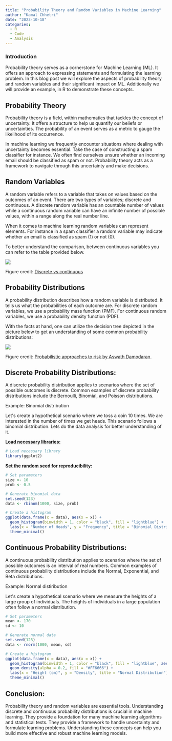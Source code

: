 ```yaml
---
title: "Probability Theory and Random Variables in Machine Learning"
author: "Kamal Chhetri"
date: "2023-10-18"
categories:
  - R
  - Code
  - Analysis
---
```


### Introduction

Probability theory serves as a cornerstone for Machine Learning (ML). It offers an approach to expressing statements and formulating the learning problem. In this blog post we will explore the aspects of probability theory and random variables and their significant impact on ML. Additionally we will provide an example, in R to demonstrate these concepts.

## Probability Theory

Probability theory is a field, within mathematics that tackles the concept of uncertainty. It offers a structure to help us quantify our beliefs or uncertainties. The probability of an event serves as a metric to gauge the likelihood of its occurrence.

In machine learning we frequently encounter situations where dealing with uncertainty becomes essential. Take the case of constructing a spam classifier for instance. We often find ourselves unsure whether an incoming email should be classified as spam or not. Probability theory acts as a framework to navigate through this uncertainty and make decisions.

## Random Variables

A random variable refers to a variable that takes on values based on the outcomes of an event. There are two types of variables; discrete and continuous. A discrete random variable has an countable number of values while a continuous random variable can have an infinite number of possible values, within a range along the real number line.

When it comes to machine learning random variables can represent elements. For instance in a spam classifier a random variable may indicate whether an email is classified as spam (1) or not (0).

To better understand the comparison, between continuous variables you can refer to the table provided below.

![](https://www.researchgate.net/publication/337071456/figure/tbl1/AS:822449109233664@1573098556987/Discrete-and-continuous-random-variables.png)

Figure credit: [Discrete vs continuous](https://www.researchgate.net/publication/337071456_Dynamic_Location_Referencing_Probability-Based_Decision_System/figures?lo=1&utm_source=google&utm_medium=organic)

## Probability Distributions

A probability distribution describes how a random variable is distributed. It tells us what the probabilities of each outcome are. For discrete random variables, we use a probability mass function (PMF). For continuous random variables, we use a probability density function (PDF).

With the facts at hand, one can utilize the decision tree depicted in the picture below to get an understanding of some common probability distributions:

![](https://tinyheero.github.io/assets/prob-distr/overview-prob-distr.png)

Figure credit: [Probabilistic approaches to risk by Aswath Damodaran](http://people.stern.nyu.edu/adamodar/pdfiles/papers/probabilistic.pdf).

## Discrete Probability Distributions:

A discrete probability distribution applies to scenarios where the set of possible outcomes is discrete. Common examples of discrete probability distributions include the Bernoulli, Binomial, and Poisson distributions.

Example: Binomial distribution

Let\'s create a hypothetical scenario where we toss a coin 10 times. We are interested in the number of times we get heads. This scenario follows a binomial distribution. Lets do the data analysis for better understanding of it.

[**Load necessary libraries:**]{.underline}

```r
# Load necessary library
library(ggplot2)

```

[**Set the random seed for reproducibility:**]{.underline}

```r
# Set parameters
size <- 10
prob <- 0.5

# Generate binomial data
set.seed(123)
data <- rbinom(1000, size, prob)

# Create a histogram
ggplot(data.frame(x = data), aes(x = x)) +
  geom_histogram(binwidth = 1, color = "black", fill = "lightblue") +
  labs(x = "Number of Heads", y = "Frequency", title = "Binomial Distribution") +
  theme_minimal()
```

## Continuous Probability Distributions:

A continuous probability distribution applies to scenarios where the set of possible outcomes is an interval of real numbers. Common examples of continuous probability distributions include the Normal, Exponential, and Beta distributions.

Example: Normal distiribution

Let\'s create a hypothetical scenario where we measure the heights of a large group of individuals. The heights of individuals in a large population often follow a normal distribution.

```r
# Set parameters
mean <- 170
sd <- 10

# Generate normal data
set.seed(123)
data <- rnorm(1000, mean, sd)

# Create a histogram
ggplot(data.frame(x = data), aes(x = x)) +
  geom_histogram(binwidth = 1, color = "black", fill = "lightblue", aes(y = ..density..)) +
  geom_density(alpha = 0.2, fill = "#FF6666") +
  labs(x = "Height (cm)", y = "Density", title = "Normal Distribution") +
  theme_minimal()

```

## Conclusion:

Probability theory and random variables are essential tools. Understanding discrete and continuous probability distributions is crucial in machine learning. They provide a foundation for many machine learning algorithms and statistical tests. They provide a framework to handle uncertainty and formulate learning problems. Understanding these concepts can help you build more effective and robust machine learning models.
